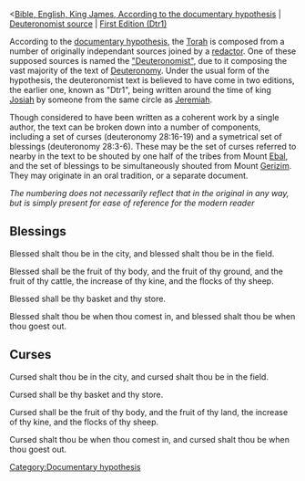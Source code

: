 <[[Bible, English, King James, According to the documentary hypothesis]] | [[Bible, English, King James, Documentary Hypothesis, Deuteronomist source|Deuteronomist source]] | [[Bible, English, King James, Documentary Hypothesis, Deuteronomist source, First Deuteronomist Version|First Edition (Dtr1)]]

According to the [[w:documentary hypothesis|documentary hypothesis]], the [[w:Torah|Torah]] is composed from a number of originally independant sources joined by a [[w:redaction|redactor]]. One of these supposed sources is named the [[w:Deuteronomist|"Deuteronomist"]], due to it composing the vast majority of the text of [[w:Deuteronomy|Deuteronomy]]. Under the usual form of the hypothesis, the deuteronomist text is believed to have come in two editions, the earlier one, known as "Dtr1", being written around the time of king [[w:Josiah|Josiah]] by someone from the same circle as [[w:Jeremiah|Jeremiah]].

Though considered to have been written as a coherent work by a single author, the text can be broken down into a number of components, including a set of curses (deuteronomy 28:16-19) and a symetrical set of blessings (deuteronomy 28:3-6). These may be the set of curses referred to nearby in the text to be shouted by one half of the tribes from Mount [[w:Ebal|Ebal]], and the set of blessings to be simultaneously shouted from Mount [[w:Gerizim|Gerizim]]. They may originate in an oral tradition, or a separate document.

''The numbering does not necessarily reflect that in the original in any way, but is simply present for ease of reference for the modern reader''

==Blessings ==

{{font|size=smaller|color=$0000FF|1}} Blessed shalt thou be in the city, and blessed shalt thou be in the field.

{{font|size=smaller|color=$0000FF|2}} Blessed shall be the fruit of thy body, and the fruit of thy ground, and the fruit of thy cattle, the increase of thy kine, and the flocks of thy sheep.

{{font|size=smaller|color=$0000FF|3}} Blessed shall be thy basket and thy store.

{{font|size=smaller|color=$0000FF|4}} Blessed shalt thou be when thou comest in, and blessed shalt thou be when thou goest out.

==Curses ==

{{font|size=smaller|color=$0000FF|1}} Cursed shalt thou be in the city, and cursed shalt thou be in the field.

{{font|size=smaller|color=$0000FF|2}} Cursed shall be thy basket and thy store.

{{font|size=smaller|color=$0000FF|3}} Cursed shall be the fruit of thy body, and the fruit of thy land, the increase of thy kine, and the flocks of thy sheep.

{{font|size=smaller|color=$0000FF|4}} Cursed shalt thou be when thou comest in, and cursed shalt thou be when thou goest out.

[[Category:Documentary hypothesis]]